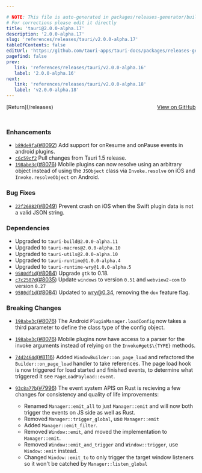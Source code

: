 ```yaml
---

# NOTE: This file is auto-generated in packages/releases-generator/build.ts
# For corrections please edit it directly
title: 'tauri@2.0.0-alpha.17'
description: '2.0.0-alpha.17'
slug: 'references/releases/tauri/v2.0.0-alpha.17'
tableOfContents: false
editUrl: 'https://github.com/tauri-apps/tauri-docs/packages/releases-generator/build.ts'
pagefind: false
prev:
   link: 'references/releases/tauri/v2.0.0-alpha.16'
   label: '2.0.0-alpha.16'
next:
   link: 'references/releases/tauri/v2.0.0-alpha.18'
   label: 'v2.0.0-alpha.18'
---
```


<div style="margin-bottom:3rem; display: flex; justify-content: space-between; align-items: center"><span>[Return](/releases)</span><span><a href="https://github.com/tauri-apps/tauri/releases/tag/tauri-v2.0.0-alpha.17">View on GitHub</a></span></div>

### Enhancements

- [`b89de9fa`](https://www.github.com/tauri-apps/tauri/commit/b89de9fa43b793c74a42230c7a82c11c3734278e)([#8092](https://www.github.com/tauri-apps/tauri/pull/8092)) Add support for onResume and onPause events in android plugins.
- [`c6c59cf2`](https://www.github.com/tauri-apps/tauri/commit/c6c59cf2373258b626b00a26f4de4331765dd487) Pull changes from Tauri 1.5 release.
- [`198abe3c`](https://www.github.com/tauri-apps/tauri/commit/198abe3c2cae06dacab860b3a93f715dcf529a95)([#8076](https://www.github.com/tauri-apps/tauri/pull/8076)) Mobile plugins can now resolve using an arbitrary object instead of using the `JSObject` class via `Invoke.resolve` on iOS and `Invoke.resolveObject` on Android.

### Bug Fixes

- [`22f26882`](https://www.github.com/tauri-apps/tauri/commit/22f26882cfe0adbfe4c51586a1c9fdcf8e9cfb68)([#8049](https://www.github.com/tauri-apps/tauri/pull/8049)) Prevent crash on iOS when the Swift plugin data is not a valid JSON string.

### Dependencies

- Upgraded to `tauri-build@2.0.0-alpha.11`
- Upgraded to `tauri-macros@2.0.0-alpha.10`
- Upgraded to `tauri-utils@2.0.0-alpha.10`
- Upgraded to `tauri-runtime@1.0.0-alpha.4`
- Upgraded to `tauri-runtime-wry@1.0.0-alpha.5`
- [`9580df1d`](https://www.github.com/tauri-apps/tauri/commit/9580df1d7b027befb9e5f025ea2cbaf2dcc82c8e)([#8084](https://www.github.com/tauri-apps/tauri/pull/8084)) Upgrade `gtk` to 0.18.
- [`c7c2507d`](https://www.github.com/tauri-apps/tauri/commit/c7c2507da16a9beb71bf06745fe7ac1325ab7c2a)([#8035](https://www.github.com/tauri-apps/tauri/pull/8035)) Update `windows` to version `0.51` and `webview2-com` to version `0.27`
- [`9580df1d`](https://www.github.com/tauri-apps/tauri/commit/9580df1d7b027befb9e5f025ea2cbaf2dcc82c8e)([#8084](https://www.github.com/tauri-apps/tauri/pull/8084)) Updated to wry@0.34, removing the `dox` feature flag.

### Breaking Changes

- [`198abe3c`](https://www.github.com/tauri-apps/tauri/commit/198abe3c2cae06dacab860b3a93f715dcf529a95)([#8076](https://www.github.com/tauri-apps/tauri/pull/8076)) The Android `PluginManager.loadConfig` now takes a third parameter to define the class type of the config object.
- [`198abe3c`](https://www.github.com/tauri-apps/tauri/commit/198abe3c2cae06dacab860b3a93f715dcf529a95)([#8076](https://www.github.com/tauri-apps/tauri/pull/8076)) Mobile plugins now have access to a parser for the invoke arguments instead of relying on the `Invoke#get$\{TYPE}` methods.
- [`74d2464d`](https://www.github.com/tauri-apps/tauri/commit/74d2464d0e490fae341ad73bdf2964cf215fe6c5)([#8116](https://www.github.com/tauri-apps/tauri/pull/8116)) Added `WindowBuilder::on_page_load` and refactored the `Builder::on_page_load` handler to take references.
  The page load hook is now triggered for load started and finished events, to determine what triggered it see `PageLoadPayload::event`.
- [`93c8a77b`](https://www.github.com/tauri-apps/tauri/commit/93c8a77b347b9934ec0732784d4b78b3260abc08)([#7996](https://www.github.com/tauri-apps/tauri/pull/7996)) The event system APIS on Rust is recieving a few changes for consistency and quality of life improvements:

  - Renamed `Manager::emit_all` to just `Manager::emit` and will now both trigger the events on JS side as well as Rust.
  - Removed `Manager::trigger_global`, use `Manager::emit`
  - Added `Manager::emit_filter`.
  - Removed `Window::emit`, and moved the implementation to `Manager::emit`.
  - Removed `Window::emit_and_trigger` and `Window::trigger`, use `Window::emit` instead.
  - Changed `Window::emit_to` to only trigger the target window listeners so it won&#39;t be catched by `Manager::listen_global`

